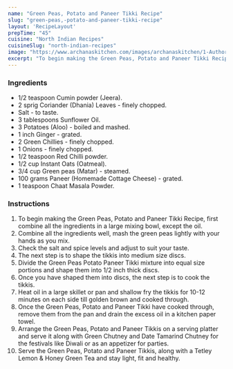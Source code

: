 ---
name: "Green Peas, Potato and Paneer Tikki Recipe"
slug: "green-peas,-potato-and-paneer-tikki-recipe"
layout: 'RecipeLayout'
prepTime: "45"
cuisine: "North Indian Recipes"
cuisineSlug: "north-indian-recipes"
image: "https://www.archanaskitchen.com/images/archanaskitchen/1-Author/Richa_Gupta/Green_Peas_Potato_and_Paneer_Tikkis.jpg"
excerpt: "To begin making the Green Peas, Potato and Paneer Tikki Recipe, first combine all the ingredients in a large mixing bowl, except the oil"
---

### Ingredients

- 1/2 teaspoon Cumin powder (Jeera).
- 2 sprig Coriander (Dhania) Leaves - finely chopped.
- Salt - to taste.
- 3 tablespoons Sunflower Oil.
- 3 Potatoes (Aloo) - boiled and mashed.
- 1 inch Ginger - grated.
- 2 Green Chillies - finely chopped.
- 1 Onions - finely chopped.
- 1/2 teaspoon Red Chilli powder.
- 1/2 cup Instant Oats (Oatmeal).
- 3/4 cup Green peas (Matar) - steamed.
- 100 grams Paneer (Homemade Cottage Cheese) - grated.
- 1 teaspoon Chaat Masala Powder.

### Instructions

1. To begin making the Green Peas, Potato and Paneer Tikki Recipe, first combine all the ingredients in a large mixing bowl, except the oil.
1. Combine all the ingredients well, mash the green peas lightly with your hands as you mix.
1. Check the salt and spice levels and adjust to suit your taste.
1. The next step is to shape the tikkis into medium size discs.
1. Divide the Green Peas Potato Paneer Tikki mixture into equal size portions and shape them into 1/2 inch thick discs.
1. Once you have shaped them into discs, the next step is to cook the tikkis.
1. Heat oil in a large skillet or pan and shallow fry the tikkis for 10-12 minutes on each side till golden brown and cooked through.
1. Once the Green Peas, Potato and Paneer Tikki have cooked through, remove them from the pan and drain the excess oil in a kitchen paper towel.
1. Arrange the Green Peas, Potato and Paneer Tikkis on a serving platter and serve it along with Green Chutney and Date Tamarind Chutney for the festivals like Diwali or as an appetizer for parties.
1. Serve the Green Peas, Potato and Paneer Tikkis, along with a Tetley Lemon & Honey Green Tea and stay light, fit and healthy.
